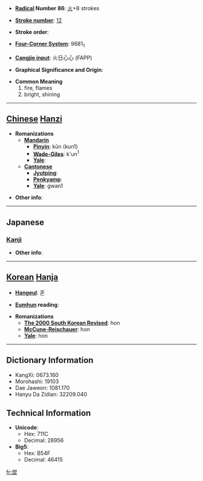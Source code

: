 * '''[[Wiktionary:Chinese radical index| Radical]] Number 86''': [[Wiktionary:Chinese radical index 火|火]]+8 strokes

* '''[[Wiktionary:Chinese total strokes index|Stroke number]]''': [[Wiktionary:Chinese total strokes index 12|12]]

* '''Stroke order''': 

* '''[[Wiktionary:Chinese four corner index|Four-Corner System]]''': 9681<sub>1</sub>

* '''[[Wiktionary:Chinese Cangjie index|Cangjie input]]''': 火日心心 (FAPP)

* '''Graphical Significance and Origin''': 

* '''Common Meaning'''
*#fire, flames
*# bright, shining


----

== [[Chinese]] [[Hanzi]] ==

* '''Romanizations'''
** '''[[Mandarin]]'''
*** '''[[Pinyin]]''': kūn (kun1)
*** '''[[Wade-Giles]]''': k'un<sup>1</sup>
*** '''[[Yale]]''': 
** '''[[Cantonese]]'''
*** '''[[Jyutping]]''':
*** '''[[Penkyamp]]''': 
*** '''[[Yale]]''': gwan1

* '''Other info''': 

----

==Japanese==
===[[Kanji]]===
{{kanji|on readings=[[こん]] (kon)
|kun readings=[[かがやく]] (kagayaku)
}}

* '''Other info''':  

----

== [[Korean]] [[Hanja]] ==

* '''[[Hangeul]]''': 혼

* '''[[Eumhun]] reading''': 

* '''Romanizations'''
** '''[[The 2000 South Korean Revised Romanization|The 2000 South Korean Revised]]''': hon
** '''[[McCune-Reischauer]]''': hon
** '''[[Yale]]''': hon

----

== Dictionary Information ==

* KangXi: 0673.160
* Morohashi: 19103
* Dae Jaweon: 1081.170
* Hanyu Da Zidian: 32209.040

== Technical Information ==

* '''Unicode''':
** Hex: 711C
** Decimal: 28956
* '''Big5''':
** Hex: B54F
** Decimal: 46415

[[fr:焜]]